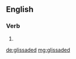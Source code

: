 ==English==

===Verb===
{{head|en|verb form}}

# {{en-past of|glissade}}

[[de:glissaded]]
[[mg:glissaded]]
